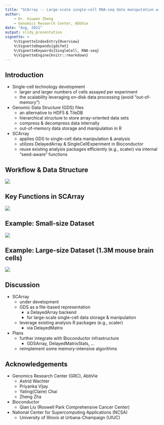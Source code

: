 ```yaml
---
title: "SCArray -- Large-scale single-cell RNA-seq data manipulation with GDS files"
author:
    - Dr. Xiuwen Zheng
    - Genomics Research Center, AbbVie
date: "Aug, 2021"
output: slidy_presentation
vignette: >
    %\VignetteIndexEntry{Overview}
    %\VignetteDepends{gdsfmt}
    %\VignetteKeywords{SingleCell, RNA-seq}
    %\VignetteEngine{knitr::rmarkdown}
---
```


## Introduction

- Single-cell technology development
    * larger and larger numbers of cells assayed per experiment
    * the scalability leveraging on-disk data processing (avoid "out-of-memory")
- Genomic Data Structure (GDS) files
    * an alternative to HDF5 & TileDB
    * hierarchical structure to store array-oriented data sets
    * compress & decompress data internally
    * out-of-memory data storage and manipulation in R
- SCArray
    * applies GDS to single-cell data manipulation & analysis
    * utilizes DelayedArray & SingleCellExperiment in Bioconductor
    * reuse existing analysis packages efficiently (e.g., scater) via internal "seed-aware" functions


## Workflow & Data Structure

![](Fig_DataStruct.svg)


## Key Functions in SCArray

![](Fig_KeyFunction.svg)


## Example: Small-size Dataset

![](Fig_SmallDataset.svg)


## Example: Large-size Dataset (1.3M mouse brain cells)

![](Fig_LargeDataset.svg)


## Discussion

* SCArray
  - under development
  - GDS as a file-based representation
    - a DelayedArray backend
    - for large-scale single-cell data storage & manipulation
  - leverage existing analysis R packages (e.g., scater)
    - via DelayedMatrix
* Plans
  - further integrate with Bioconductor infrastructure
    - GDSArray, DelayedMatrixStats, ...
  - reimplement some memory-intensive algorithms


## Acknowledgements

* Genomics Research Center (GRC), AbbVie
  - Astrid Wachter
  - Priyanka Vijay
  - Yating(Claire) Chai
  - Zheng Zha

* Bioconductor
  - Qian Liu (Roswell Park Comprehensive Cancer Center)

* National Center for Supercomputing Applications (NCSA)
  - University of Illinois at Urbana-Champaign (UIUC)
